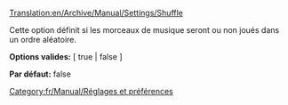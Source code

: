 [[Translation:en/Archive/Manual/Settings/Shuffle]]


[[Category:fr/Manual/Réglages et préférences]]

Cette option définit si les morceaux de musique seront ou non joués dans un ordre aléatoire.


'''Options valides:''' [ true | false ]

'''Par défaut:''' false